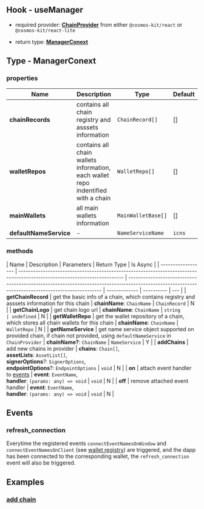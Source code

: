 ## Hook - useManager

- required provider: [**ChainProvider**](https://docs.cosmoskit.com/chain-provider) from either `@cosmos-kit/react` or `@cosmos-kit/react-lite`

- return type: [**ManagerConext**](#type-managerconext)

## Type - ManagerConext

### properties

| Name                   | Description                                                                       | Type               | Default |
| ---------------------- | --------------------------------------------------------------------------------- | ------------------ | ------- |
| **chainRecords**       | contains all chain registry and asssets information                               | `ChainRecord[]`    | []      |
| **walletRepos**        | contains all chain wallets information, each wallet repo indentified with a chain | `WalletRepo[]`     | []      |
| **mainWallets**        | all main wallets information                                                      | `MainWalletBase[]` | []      |
| **defaultNameService** | -                                                                                 | `NameServiceName`  | `icns`  |

### methods

| Name               | Description                                                                                                               | Parameters                                                                                                                                        | Return Type   | Is Async   |
| ------------------ | ------------------------------------------------------------------------------------------------------------------------- | ------------------------------------------------------------------------------------------------------------------------------------------------- | ------------- | ---------- | --- |
| **getChainRecord** | get the basic info of a chain, which contains registry and asssets information for this chain                             | **chainName**: `ChainName`                                                                                                                        | `ChainRecord` | N          |
| **getChainLogo**   | get chain logo url                                                                                                        | **chainName**: `ChainName`                                                                                                                        | `string       | undefined` | N   |
| **getWalletRepo**  | get the wallet repository of a chain, which stores all chain wallets for this chain                                       | **chainName**: `ChainName`                                                                                                                        | `WalletRepo`  | N          |
| **getNameService** | get name service object supported on provided chain, if chain not provided, using `defaultNameService` in `ChainProvider` | **chainName?**: `ChainName`                                                                                                                       | `NameService` | Y          |
| **addChains**      | add new chains in provider                                                                                                | **chains**: `Chain[]`,<br />**assetLists**: `AssetList[]`,<br />**signerOptions**?: `SignerOptions`,<br />**endpointOptions**?: `EndpointOptions` | `void`        | N          |
| **on**             | attach event handler to [events](#events)                                                                                 | **event**: `EventName`,<br />**handler**: `(params: any) => void`                                                                                 | `void`        | N          |
| **off**            | remove attached event handler                                                                                             | **event**: `EventName`,<br />**handler**: `(params: any) => void`                                                                                 | `void`        | N          |

## Events

### refresh_connection

Everytime the registered events `connectEventNamesOnWindow` and `connectEventNamesOnClient` (see [wallet registry](https://docs.cosmoskit.com/integrating-wallets/adding-new-wallets#optional-properties)) are triggered, and the dapp has been connected to the corresponding wallet, the `refresh_connection` event will also be triggered.

## Examples

### [add chain](https://github.com/cosmology-tech/cosmos-kit/blob/main/packages/example/pages/add-chain.tsx)
